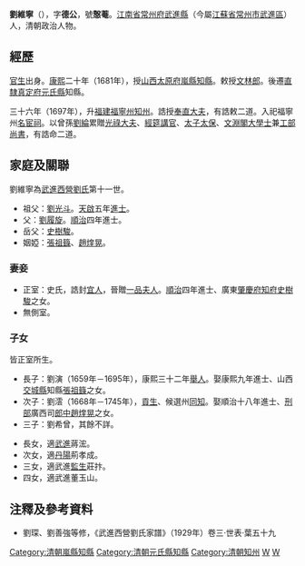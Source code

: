 {{otheruses|subject=清朝政治人物|other=刘少奇长孙|刘维宁 (刘少奇之孙)}}
'''劉維寧'''（{{bd|1641年|10月26日|1699年|9月26日|catIdx=L劉}}），字'''德公'''，號'''慤菴'''。[[江南省|江南省]][[常州府|常州府]][[武進縣|武進縣]]（今屬[[江蘇省|江蘇省]][[常州市|常州市]][[武進區|武進區]]）人，清朝政治人物。

== 經歷 ==
[[官生|官生]]出身。[[康熙|康熙]]二十年（1681年），授[[山西|山西]][[太原府|太原府]][[嵐縣|嵐縣]][[知縣|知縣]]。敕授[[文林郎|文林郎]]。後遷[[直隸|直隸]][[真定府|真定府]][[元氏縣|元氏縣]]知縣。

三十六年（1697年），升[[福建|福建]][[福寧州|福寧州]][[知州|知州]]。誥授[[奉直大夫|奉直大夫]]，有誥敕二道。入祀福寧州[[名宦祠|名宦祠]]。以曾孫[[劉綸|劉綸]]累贈[[光祿大夫|光祿大夫]]、[[經筵講官|經筵講官]]、[[太子太保|太子太保]]、[[文淵閣|文淵閣]][[大學士|大學士]]兼[[工部尚書|工部尚書]]，有誥命二道。

==家庭及關聯==
劉維寧為[[武進西營劉氏|武進西營劉氏]]第十一世。
*祖父：[[劉光斗|劉光斗]]。[[天啟|天啟]]五年[[進士|進士]]。
*父：[[劉履旋|劉履旋]]。[[順治|順治]]四年進士。
*岳父：[[史樹駿|史樹駿]]。
*姻婭：[[張祖籙|張祖籙]]、[[趙煃晃|趙煃晃]]。

===妻妾===
*正室：史氏，誥封[[宜人|宜人]]，晉贈[[一品夫人|一品夫人]]。[[順治|順治]]四年進士、廣東[[肇慶府|肇慶府]][[知府|知府]][[史樹駿|史樹駿]]之女。
*無側室。

===子女===
皆正室所生。
*長子：劉演（1659年－1695年），康熙三十二年[[舉人|舉人]]。娶康熙九年進士、山西[[交城縣|交城縣]]知縣[[張祖籙|張祖籙]]之女。
*次子：劉澐（1668年－1745年），[[貢生|貢生]]、候選州[[同知|同知]]。娶順治十八年進士、[[刑部|刑部]]廣西司[[郎中|郎中]][[趙煃晃|趙煃晃]]之女。
*三子：劉希曾，其餘不詳。

*長女，適[[武進|武進]]蔣浤。
*次女，適[[丹陽|丹陽]]荊孝成。
*三女，適武進[[監生|監生]]莊抃。
*四女，適武進董玉山。

==注釋及參考資料==
{{reflist}}
*劉琛、劉善強等修，《武進西營劉氏家譜》（1929年）卷三·世表·葉五十九

{{武進西營劉氏}}
{{DEFAULTSORT:L劉}}
[[Category:清朝嵐縣知縣|Category:清朝嵐縣知縣]]
[[Category:清朝元氏縣知縣|Category:清朝元氏縣知縣]]
[[Category:清朝知州|Category:清朝知州]]
[[Category:劉姓|W]]
[[Category:武進西營劉氏|W]]